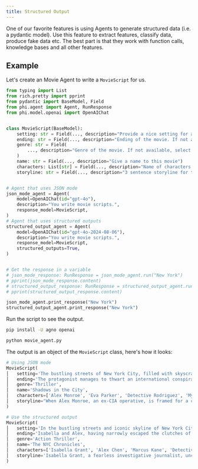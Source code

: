 ```yaml
---
title: Structured Output
---
```


One of our favorite features is using Agents to generate structured data (i.e. a pydantic model). Use this feature to extract features, classify data, produce fake data etc. The best part is that they work with function calls, knowledge bases and all other features.

## Example

Let's create an Movie Agent to write a `MovieScript` for us.

```python movie_agent.py
from typing import List
from rich.pretty import pprint
from pydantic import BaseModel, Field
from phi.agent import Agent, RunResponse
from phi.model.openai import OpenAIChat


class MovieScript(BaseModel):
    setting: str = Field(..., description="Provide a nice setting for a blockbuster movie.")
    ending: str = Field(..., description="Ending of the movie. If not available, provide a happy ending.")
    genre: str = Field(
        ..., description="Genre of the movie. If not available, select action, thriller or romantic comedy."
    )
    name: str = Field(..., description="Give a name to this movie")
    characters: List[str] = Field(..., description="Name of characters for this movie.")
    storyline: str = Field(..., description="3 sentence storyline for the movie. Make it exciting!")


# Agent that uses JSON mode
json_mode_agent = Agent(
    model=OpenAIChat(id="gpt-4o"),
    description="You write movie scripts.",
    response_model=MovieScript,
)
# Agent that uses structured outputs
structured_output_agent = Agent(
    model=OpenAIChat(id="gpt-4o-2024-08-06"),
    description="You write movie scripts.",
    response_model=MovieScript,
    structured_outputs=True,
)


# Get the response in a variable
# json_mode_response: RunResponse = json_mode_agent.run("New York")
# pprint(json_mode_response.content)
# structured_output_response: RunResponse = structured_output_agent.run("New York")
# pprint(structured_output_response.content)

json_mode_agent.print_response("New York")
structured_output_agent.print_response("New York")
```

Run the script to see the output.

```bash
pip install -U agno openai

python movie_agent.py
```

The output is an object of the `MovieScript` class, here's how it looks:

```python
# Using JSON mode
MovieScript(
│   setting='The bustling streets of New York City, filled with skyscrapers, secret alleyways, and hidden underground passages.',
│   ending='The protagonist manages to thwart an international conspiracy, clearing his name and winning the love of his life back.',
│   genre='Thriller',
│   name='Shadows in the City',
│   characters=['Alex Monroe', 'Eva Parker', 'Detective Rodriguez', 'Mysterious Mr. Black'],
│   storyline="When Alex Monroe, an ex-CIA operative, is framed for a crime he didn't commit, he must navigate the dangerous streets of New York to clear his name. As he uncovers a labyrinth of deceit involving the city's most notorious crime syndicate, he enlists the help of an old flame, Eva Parker. Together, they race against time to expose the true villain before it's too late."
)

# Use the structured output
MovieScript(
│   setting='In the bustling streets and iconic skyline of New York City.',
│   ending='Isabella and Alex, having narrowly escaped the clutches of the Syndicate, find themselves standing at the top of the Empire State Building. As the glow of the setting sun bathes the city, they share a victorious kiss. Newly emboldened and as an unstoppable duo, they vow to keep NYC safe from any future threats.',
│   genre='Action Thriller',
│   name='The NYC Chronicles',
│   characters=['Isabella Grant', 'Alex Chen', 'Marcus Kane', 'Detective Ellie Monroe', 'Victor Sinclair'],
│   storyline='Isabella Grant, a fearless investigative journalist, uncovers a massive conspiracy involving a powerful syndicate plotting to control New York City. Teaming up with renegade cop Alex Chen, they must race against time to expose the culprits before the city descends into chaos. Dodging danger at every turn, they fight to protect the city they love from imminent destruction.'
)
```
